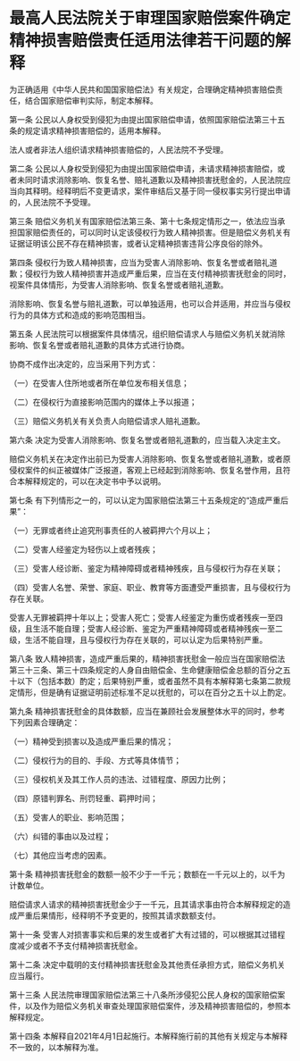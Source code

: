 # 最高人民法院关于审理国家赔偿案件确定精神损害赔偿责任适用法律若干问题的解释

  

为正确适用《中华人民共和国国家赔偿法》有关规定，合理确定精神损害赔偿责任，结合国家赔偿审判实际，制定本解释。

第一条 公民以人身权受到侵犯为由提出国家赔偿申请，依照国家赔偿法第三十五条的规定请求精神损害赔偿的，适用本解释。

法人或者非法人组织请求精神损害赔偿的，人民法院不予受理。

第二条 公民以人身权受到侵犯为由提出国家赔偿申请，未请求精神损害赔偿，或者未同时请求消除影响、恢复名誉、赔礼道歉以及精神损害抚慰金的，人民法院应当向其释明。经释明后不变更请求，案件审结后又基于同一侵权事实另行提出申请的，人民法院不予受理。

第三条 赔偿义务机关有国家赔偿法第三条、第十七条规定情形之一，依法应当承担国家赔偿责任的，可以同时认定该侵权行为致人精神损害。但是赔偿义务机关有证据证明该公民不存在精神损害，或者认定精神损害违背公序良俗的除外。

第四条 侵权行为致人精神损害，应当为受害人消除影响、恢复名誉或者赔礼道歉；侵权行为致人精神损害并造成严重后果，应当在支付精神损害抚慰金的同时，视案件具体情形，为受害人消除影响、恢复名誉或者赔礼道歉。

消除影响、恢复名誉与赔礼道歉，可以单独适用，也可以合并适用，并应当与侵权行为的具体方式和造成的影响范围相当。

第五条 人民法院可以根据案件具体情况，组织赔偿请求人与赔偿义务机关就消除影响、恢复名誉或者赔礼道歉的具体方式进行协商。

协商不成作出决定的，应当采用下列方式：

（一）在受害人住所地或者所在单位发布相关信息；

（二）在侵权行为直接影响范围内的媒体上予以报道；

（三）赔偿义务机关有关负责人向赔偿请求人赔礼道歉。

第六条 决定为受害人消除影响、恢复名誉或者赔礼道歉的，应当载入决定主文。

赔偿义务机关在决定作出前已为受害人消除影响、恢复名誉或者赔礼道歉，或者原侵权案件的纠正被媒体广泛报道，客观上已经起到消除影响、恢复名誉作用，且符合本解释规定的，可以在决定书中予以说明。

第七条 有下列情形之一的，可以认定为国家赔偿法第三十五条规定的“造成严重后果”：

（一）无罪或者终止追究刑事责任的人被羁押六个月以上；

（二）受害人经鉴定为轻伤以上或者残疾；

（三）受害人经诊断、鉴定为精神障碍或者精神残疾，且与侵权行为存在关联；

（四）受害人名誉、荣誉、家庭、职业、教育等方面遭受严重损害，且与侵权行为存在关联。

受害人无罪被羁押十年以上；受害人死亡；受害人经鉴定为重伤或者残疾一至四级，且生活不能自理；受害人经诊断、鉴定为严重精神障碍或者精神残疾一至二级，生活不能自理，且与侵权行为存在关联的，可以认定为后果特别严重。

第八条 致人精神损害，造成严重后果的，精神损害抚慰金一般应当在国家赔偿法第三十三条、第三十四条规定的人身自由赔偿金、生命健康赔偿金总额的百分之五十以下（包括本数）酌定；后果特别严重，或者虽然不具有本解释第七条第二款规定情形，但是确有证据证明前述标准不足以抚慰的，可以在百分之五十以上酌定。

第九条 精神损害抚慰金的具体数额，应当在兼顾社会发展整体水平的同时，参考下列因素合理确定：

（一）精神受到损害以及造成严重后果的情况；

（二）侵权行为的目的、手段、方式等具体情节；

（三）侵权机关及其工作人员的违法、过错程度、原因力比例；

（四）原错判罪名、刑罚轻重、羁押时间；

（五）受害人的职业、影响范围；

（六）纠错的事由以及过程；

（七）其他应当考虑的因素。

第十条 精神损害抚慰金的数额一般不少于一千元；数额在一千元以上的，以千为计数单位。

赔偿请求人请求的精神损害抚慰金少于一千元，且其请求事由符合本解释规定的造成严重后果情形，经释明不予变更的，按照其请求数额支付。

第十一条 受害人对损害事实和后果的发生或者扩大有过错的，可以根据其过错程度减少或者不予支付精神损害抚慰金。

第十二条 决定中载明的支付精神损害抚慰金及其他责任承担方式，赔偿义务机关应当履行。

第十三条 人民法院审理国家赔偿法第三十八条所涉侵犯公民人身权的国家赔偿案件，以及作为赔偿义务机关审查处理国家赔偿案件，涉及精神损害赔偿的，参照本解释规定。

第十四条 本解释自2021年4月1日起施行。本解释施行前的其他有关规定与本解释不一致的，以本解释为准。